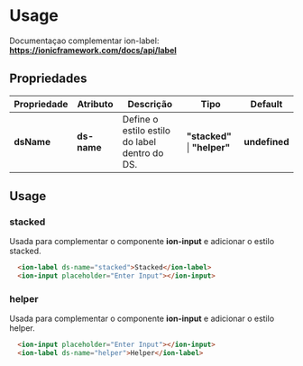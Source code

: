 
<Meta title="Components/Global/Label/Usage" />

# Usage

Documentaçao complementar ion-label: **https://ionicframework.com/docs/api/label**

## Propriedades

| Propriedade | Atributo    | Descrição                                     | Tipo                          | Default       |
| ----------- | ----------- | --------------------------------------------- | ----------------------------- | ------------- |
| **dsName**  | **ds-name** | Define o estilo estilo do label dentro do DS. | **"stacked"** \| **"helper"** | **undefined** |

## Usage

### stacked

Usada para complementar o componente **ion-input** e adicionar o estilo stacked.

```html
  <ion-label ds-name="stacked">Stacked</ion-label>
  <ion-input placeholder="Enter Input"></ion-input>
```

### helper

Usada para complementar o componente **ion-input** e adicionar o estilo helper.

```html
  <ion-input placeholder="Enter Input"></ion-input>
  <ion-label ds-name="helper">Helper</ion-label>
```

